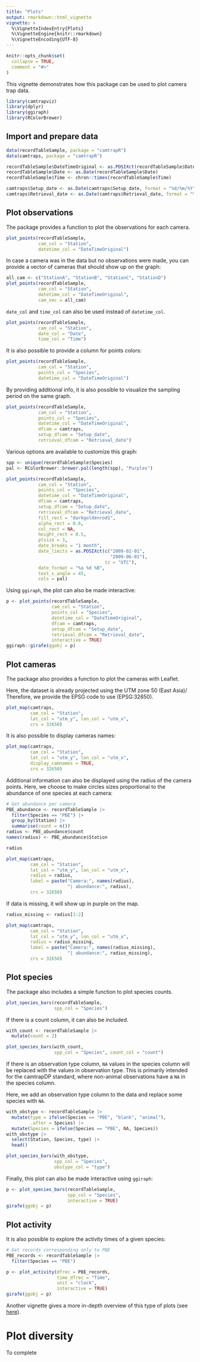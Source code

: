 ```yaml
---
title: "Plots"
output: rmarkdown::html_vignette
vignette: >
  %\VignetteIndexEntry{Plots}
  %\VignetteEngine{knitr::rmarkdown}
  %\VignetteEncoding{UTF-8}
---
```


```r
knitr::opts_chunk$set(
  collapse = TRUE,
  comment = "#>"
)
```

This vignette demonstrates how this package can be used to plot camera trap data.

```r
library(camtrapviz)
library(dplyr)
library(ggiraph)
library(RColorBrewer)
```

## Import and prepare data

```r
data(recordTableSample, package = "camtrapR")
data(camtraps, package = "camtrapR")
```

```r
recordTableSample$DateTimeOriginal <- as.POSIXct(recordTableSample$DateTimeOriginal)
recordTableSample$Date <- as.Date(recordTableSample$Date)
recordTableSample$Time <- chron::times(recordTableSample$Time)

camtraps$Setup_date <- as.Date(camtraps$Setup_date, format = "%d/%m/%Y")
camtraps$Retrieval_date <- as.Date(camtraps$Retrieval_date, format = "%d/%m/%Y")
```

## Plot observations

The package provides a function to plot the observations for each camera.

```r
plot_points(recordTableSample,
            cam_col = "Station",
            datetime_col = "DateTimeOriginal")
```

In case a camera was in the data but no observations were made, you can provide a vector of cameras that should show up on the graph:
```r
all_cam <- c("StationA", "StationB", "StationC", "StationD")
plot_points(recordTableSample,
            cam_col = "Station",
            datetime_col = "DateTimeOriginal",
            cam_vec = all_cam)
```

`date_col` and `time_col` can also be used instead of `datetime_col`.

```r
plot_points(recordTableSample,
            cam_col = "Station",
            date_col = "Date", 
            time_col = "Time")
```

It is also possible to provide a column for points colors:

```r
plot_points(recordTableSample,
            cam_col = "Station",
            points_col = "Species",
            datetime_col = "DateTimeOriginal")
```

By providing additional info, it is also possible to visualize the sampling period on the same graph.

```r
plot_points(recordTableSample, 
            cam_col = "Station", 
            points_col = "Species",
            datetime_col = "DateTimeOriginal",
            dfcam = camtraps,
            setup_dfcam = "Setup_date",
            retrieval_dfcam = "Retrieval_date")
```

Various options are available to customize this graph:

```r
spp <- unique(recordTableSample$Species)
pal <- RColorBrewer::brewer.pal(length(spp), "Purples")

plot_points(recordTableSample, 
            cam_col = "Station", 
            points_col = "Species",
            datetime_col = "DateTimeOriginal",
            dfcam = camtraps,
            setup_dfcam = "Setup_date",
            retrieval_dfcam = "Retrieval_date",
            fill_rect = "darkgoldenrod1",
            alpha_rect = 0.6,
            col_rect = NA, 
            height_rect = 0.5,
            ptsize = 3,
            date_breaks = "1 month",
            date_limits = as.POSIXct(c("2009-02-01",
                                       "2009-06-01"),
                                     tz = "UTC"),
            date_format = "%a %d %B",
            text_x_angle = 45,
            cols = pal)
```

Using `ggiraph`, the plot can also be made interactive:

```r
p <- plot_points(recordTableSample, 
                 cam_col = "Station", 
                 points_col = "Species",
                 datetime_col = "DateTimeOriginal",
                 dfcam = camtraps,
                 setup_dfcam = "Setup_date",
                 retrieval_dfcam = "Retrieval_date",
                 interactive = TRUE)
ggiraph::girafe(ggobj = p)
```

## Plot cameras

The package also provides a function to plot the cameras with Leaflet.

Here, the dataset is already projected using the UTM zone 50 (East Asia)/ Therefore, we provide the EPSG code to use (EPSG:32650).

```r
plot_map(camtraps, 
         cam_col = "Station",
         lat_col = "utm_y", lon_col = "utm_x", 
         crs = 32650)
```

It is also possible to display cameras names:
```r
plot_map(camtraps, 
         cam_col = "Station",
         lat_col = "utm_y", lon_col = "utm_x", 
         display_camnames = TRUE,
         crs = 32650)
```

Additional information can also be displayed using the radius of the camera points. Here, we choose to make circles sizes proportional to the abundance of one species at each camera:

```r
# Get abundance per camera
PBE_abundance <- recordTableSample |> 
  filter(Species == "PBE") |> 
  group_by(Station) |> 
  summarise(count = n())
radius <- PBE_abundance$count
names(radius) <- PBE_abundance$Station

radius
```

```r
plot_map(camtraps, 
         cam_col = "Station",
         lat_col = "utm_y", lon_col = "utm_x", 
         radius = radius,
         label = paste("Camera:", names(radius), 
                       "| abundance:", radius),
         crs = 32650)
```

If data is missing, it will show up in purple on the map.

```r
radius_missing <- radius[1:2]

plot_map(camtraps, 
         cam_col = "Station",
         lat_col = "utm_y", lon_col = "utm_x", 
         radius = radius_missing,
         label = paste("Camera:", names(radius_missing), 
                       "| abundance:", radius_missing),
         crs = 32650)
```

## Plot species

The package also includes a simple function to plot species counts.

```r
plot_species_bars(recordTableSample, 
                  spp_col = "Species")
```

If there is a count column, it can also be included.

```r
with_count <- recordTableSample |> 
  mutate(count = 2)

plot_species_bars(with_count, 
                  spp_col = "Species", count_col = "count")
```

If there is an observation type column, `NA` values in the species column will be replaced with the values in observation type. This is primarily intended for the camtrapDP standard, where non-animal observations have a `NA` in the species column.

Here, we add an observation type column to the data and replace some species with `NA`.

```r
with_obstype <- recordTableSample |> 
  mutate(type = ifelse(Species == "PBE", "blank", "animal"), 
         .after = Species) |> 
  mutate(Species = ifelse(Species == "PBE", NA, Species))
with_obstype |> 
  select(Station, Species, type) |> 
  head()
```


```r
plot_species_bars(with_obstype, 
                  spp_col = "Species", 
                  obstype_col = "type")
```


Finally, this plot can also be made interactive using `ggiraph`:

```r
p <- plot_species_bars(recordTableSample, 
                       spp_col = "Species",
                       interactive = TRUE)
girafe(ggobj = p)
```


## Plot activity

It is also possible to explore the activity times of a given species:

```r
# Get records corresponding only to PBE
PBE_records <- recordTableSample |> 
  filter(Species == "PBE")

p <- plot_activity(dfrec = PBE_records,
                   time_dfrec = "Time",
                   unit = "clock",
                   interactive = TRUE)
girafe(ggobj = p)
```

Another vignette gives a more in-depth overview of this type of plots (see [here](https://lisanicvert.github.io/camtrapviz/articles/activity-patterns.html)).

# Plot diversity

To complete